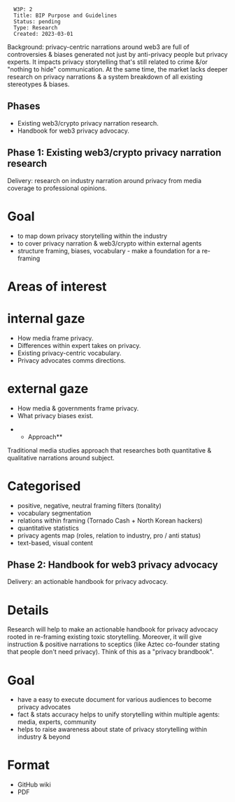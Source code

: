 <pre>
  W3P: 2
  Title: BIP Purpose and Guidelines
  Status: pending
  Type: Research
  Created: 2023-03-01
</pre>

Background: privacy-centric narrations around web3 are full of controversies & biases generated not just by anti-privacy people but privacy experts. It impacts privacy storytelling that's still related to crime &/or "nothing to hide" communication. At the same time, the market lacks deeper research on privacy narrations & a system breakdown of all existing stereotypes & biases.

==Phases==
* Existing web3/crypto privacy narration research.
* Handbook for web3 privacy advocacy.

==Phase 1: Existing web3/crypto privacy narration research==
Delivery: research on industry narration around privacy from media coverage to professional opinions.

=Goal=
* to map down privacy storytelling within the industry 
* to cover privacy narration & web3/crypto within external agents 
* structure framing, biases, vocabulary - make a foundation for a re-framing

=Areas of interest=

=internal gaze=
* How media frame privacy.
* Differences within expert takes on privacy.
* Existing privacy-centric vocabulary.
* Privacy advocates comms directions.

=external gaze=
* How media & governments frame privacy. 
* What privacy biases exist.

**Approach** 
Traditional media studies approach that researches both quantitative & qualitative narrations around subject.

=Categorised=
* positive, negative, neutral framing filters (tonality)
* vocabulary segmentation 
* relations within framing (Tornado Cash + North Korean hackers)
* quantitative statistics 
* privacy agents map (roles, relation to industry, pro / anti status)
* text-based, visual content 

==Phase 2: Handbook for web3 privacy advocacy== 
Delivery: an actionable handbook for privacy advocacy.

=Details= 
Research will help to make an actionable handbook for privacy advocacy rooted in re-framing existing toxic storytelling. Moreover, it will give instruction & positive narrations to sceptics (like Aztec co-founder stating that people don't need privacy). Think of this as a "privacy brandbook".

=Goal=
* have a easy to execute document for various audiences to become privacy advocates 
* fact & stats accuracy helps to unify storytelling within multiple agents: media, experts, community 
* helps to raise awareness about state of privacy storytelling within industry & beyond

=Format= 
* GitHub wiki 
* PDF
